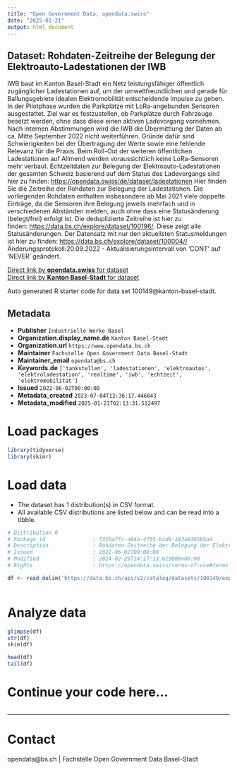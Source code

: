 ```yaml
---
title: "Open Government Data, opendata.swiss"
date: "2025-01-21"
output: html_document
---
```


## Dataset: Rohdaten-Zeitreihe der Belegung der Elektroauto-Ladestationen der IWB

IWB baut im Kanton Basel-Stadt ein Netz leistungsfähiger öffentlich zugänglicher Ladestationen auf, um der umweltfreundlichen und gerade für Ballungsgebiete idealen Elektromobilität entscheidende Impulse zu geben. 
In der Pilotphase wurden die Parkplätze mit LoRa-angebunden Sensoren ausgestattet. Ziel war es festzustellen, ob Parkplätze durch Fahrzeuge besetzt werden, ohne dass diese einen aktiven Ladevorgang vornehmen. Nach internen Abstimmungen wird die IWB die Übermittlung der Daten ab ca. Mitte September 2022 nicht weiterführen. Gründe dafür sind Schwierigkeiten bei der Übertragung der Werte sowie eine fehlende Relevanz für die Praxis. Beim Roll-Out der weiteren öffentlichen Ladestationen auf Allmend werden voraussichtlich keine LoRa-Sensoren mehr verbaut.
Echtzeitdaten zur Belegung der Elektroauto-Ladestationen der gesamten Schweiz basierend auf dem Status des Ladevorgangs sind hier zu finden: [https://opendata.swiss/de/dataset/ladestationen](https://opendata.swiss/de/dataset/ladestationen)
Hier finden Sie die Zeitreihe der Rohdaten zur Belegung der Ladestationen. Die vorliegenden Rohdaten enthalten insbesondere ab Mai 2021 viele doppelte Einträge, da die Sensoren ihre Belegung jeweils mehrfach und in verschiedenen Abständen melden, auch ohne dass eine Statusänderung (belegt/frei) erfolgt ist. Die deduplizierte Zeitreihe ist hier zu finden: [https://data.bs.ch/explore/dataset/100196/](https://data.bs.ch/explore/dataset/100196/). Diese zeigt alle Statusänderungen. [](https://data.bs.ch/explore/dataset/100196//)Der Datensatz mit nur den aktuellsten Statusmeldungen ist hier zu finden: [https://data.bs.ch/explore/dataset/100004//](https://data.bs.ch/explore/dataset/100004//)[](https://data.bs.ch/explore/dataset/100004//)Änderungsprotokoll:20.09.2022 - Aktualisierungsintervall von 'CONT' auf 'NEVER' geändert.

[Direct link by **opendata.swiss** for dataset](https://opendata.swiss/de/dataset/rohdaten-zeitreihe-der-belegung-der-elektroauto-ladestationen-der-iwb)<br>
[Direct link by **Kanton Basel-Stadt** for dataset](https://data.bs.ch/explore/dataset/100149/)

Auto generated R starter code for data set 100149@kanton-basel-stadt.

## Metadata

- **Publisher** `Industrielle Werke Basel`
- **Organization.display_name.de** `Kanton Basel-Stadt`
- **Organization.url** `https://www.opendata.bs.ch`
- **Maintainer** `Fachstelle Open Government Data Basel-Stadt`
- **Maintainer_email** `opendata@bs.ch`
- **Keywords.de** `['tankstellen', 'ladestationen', 'elektroautos', 'elektroladestation', 'realtime', 'iwb', 'echtzeit', 'elektromobilitat']`
- **Issued** `2022-06-02T00:00:00`
- **Metadata_created** `2023-07-04T12:36:17.446843`
- **Metadata_modified** `2025-01-21T02:13:31.512497`


# Load packages

```r

library(tidyverse)
library(skimr)

```

# Load data

-   The dataset has 1 distribution(s) in CSV format.
-   All available CSV distributions are listed below and can be read into a tibble.

```r

# Distribution 0
# Package_id               : f31baffc-a84a-4755-b1d9-183a9365b5a4
# Description              : Rohdaten-Zeitreihe der Belegung der Elektroauto-Ladestationen der IWB (csv)
# Issued                   : 2022-06-02T00:00:00
# Modified                 : 2024-02-29T14:17:13.615000+00:00
# Rights                   : https://opendata.swiss/terms-of-use#terms_by_ask

df <- read_delim('https://data.bs.ch/api/v2/catalog/datasets/100149/exports/csv?use_labels=true')



```

# Analyze data

```r

glimpse(df)
str(df)
skim(df)

head(df)
tail(df)

```

# Continue your code here...

```r

```

------------------------------------------------------------------------

# Contact

opendata@bs.ch | Fachstelle Open Government Data Basel-Stadt
